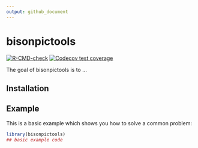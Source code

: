 ```yaml
---
output: github_document 
---
```


# bisonpictools

<!-- badges: start -->
[![R-CMD-check](https://github.com/poissonconsulting/bisonpictools/actions/workflows/R-CMD-check.yaml/badge.svg)](https://github.com/poissonconsulting/bisonpictools/actions/workflows/R-CMD-check.yaml)
[![Codecov test coverage](https://codecov.io/gh/poissonconsulting/bisonpictools/branch/main/graph/badge.svg)](https://app.codecov.io/gh/poissonconsulting/bisonpictools?branch=main)
<!-- badges: end -->

The goal of bisonpictools is to ...

## Installation


## Example

This is a basic example which shows you how to solve a common problem:

``` r
library(bisonpictools)
## basic example code
```
